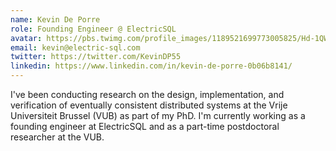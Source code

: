 ```yaml
---
name: Kevin De Porre
role: Founding Engineer @ ElectricSQL
avatar: https://pbs.twimg.com/profile_images/1189521699773005825/Hd-1QWpT_400x400.jpg
email: kevin@electric-sql.com
twitter: https://twitter.com/KevinDP55
linkedin: https://www.linkedin.com/in/kevin-de-porre-0b06b8141/
---
```


I've been conducting research on the design, implementation, and verification of eventually consistent distributed systems at the Vrije Universiteit Brussel (VUB) as part of my PhD.
I'm currently working as a founding engineer at ElectricSQL and as a part-time postdoctoral researcher at the VUB.
